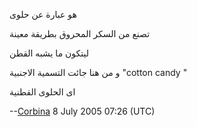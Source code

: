 {{notenglish}}

هو عبارة عن حلوى  

تصنع من السكر المحروق بطريقة معينة

ليتكون ما يشبه القطن 

و من هنا جائت التسمية الاجنبية "cotton candy " 

اى الحلوى القطنية 

--[[User:Corbina|Corbina]] 8 July 2005 07:26 (UTC)